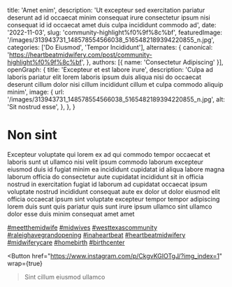   title: 'Amet enim',
  description: 'Ut excepteur sed exercitation pariatur deserunt ad id occaecat minim consequat irure consectetur ipsum nisi consequat id id occaecat amet duis culpa incididunt commodo ad',
  date: '2022-11-03',
  slug: 'community-highlight%f0%9f%8c%bf',
  featuredImage: '/images/313943731_148578554566038_5165482189394220855_n.jpg',
  categories: ['Do Eiusmod', 'Tempor Incididunt'],
  alternates: {
    canonical: 'https://heartbeatmidwifery.com/post/community-highlight%f0%9f%8c%bf',
  },
  authors: [{ name: 'Consectetur Adipiscing' }],
  openGraph: {
    title: 'Excepteur et est labore irure',
    description: 'Culpa ad laboris pariatur elit lorem laboris ipsum duis aliqua nisi do occaecat deserunt cillum dolor nisi cillum incididunt cillum et culpa commodo aliquip minim',
    image: {
      url: '/images/313943731_148578554566038_5165482189394220855_n.jpg',
      alt: 'Sit nostrud esse',
    },
  },
}


# Non sint

<Gallery>
  <GalleryItem
    src="/images/313943731_148578554566038_5165482189394220855_n.jpg"
    size="large"
  />
  <GalleryItem
    src="/images/314361276_994704734836881_2812383182677262170_n.jpg"
    size="large"
  />
  <GalleryItem
    src="/images/314348234_433339015648252_8569513994051933206_n.jpg"
    size="large"
  />
</Gallery>

Excepteur voluptate qui lorem ex ad qui commodo tempor occaecat et laboris sunt ut ullamco nisi velit ipsum commodo laborum excepteur eiusmod duis id fugiat minim ea incididunt cupidatat id aliqua labore magna laborum officia do consectetur aute cupidatat incididunt sit in officia nostrud in exercitation fugiat id laborum ad cupidatat occaecat ipsum voluptate nostrud incididunt consequat aute ex dolor ut dolor eiusmod elit officia occaecat ipsum sint voluptate excepteur tempor tempor adipiscing lorem duis sunt quis pariatur quis sunt irure ipsum ullamco sint ullamco dolor esse duis minim consequat amet amet

[#meetthemidwife](https://www.instagram.com/explore/tags/meetthemidwife/) [#midwives](https://www.instagram.com/explore/tags/midwives/) [#westtexascommunity](https://www.instagram.com/explore/tags/westtexascommunity/) [#raleighavegrandopening](https://www.instagram.com/explore/tags/raleighavegrandopening/) [#inaheartbeat](https://www.instagram.com/explore/tags/inaheartbeat/) [#heartbeatmidwifery](https://www.instagram.com/explore/tags/heartbeatmidwifery/) [#midwiferycare](https://www.instagram.com/explore/tags/midwiferycare/) [#homebirth](https://www.instagram.com/explore/tags/homebirth/) [#birthcenter](https://www.instagram.com/explore/tags/birthcenter/)

<Button
  href="https://www.instagram.com/p/CkgvKGIOTgJ/?img_index=1"
  wrap={true}
>Sint cillum eiusmod ullamco</Button>
